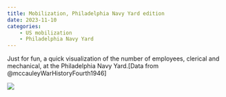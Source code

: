 ```yaml
---
title: Mobilization, Philadelphia Navy Yard edition
date: 2023-11-10
categories:
    - US mobilization
    - Philadelphia Navy Yard
---
```

Just for fun, a quick visualization of the number of employees, clerical and mechanical, at the Philadelphia Navy Yard.[Data from @mccauleyWarHistoryFourth1946]

![](pnavy_emp.png)
